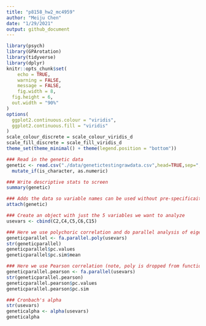 ```yaml
---
title: "p8158_hw2_mc4959"
author: "Meiju Chen"
date: "1/29/2021"
output: github_document
---
```


```r
library(psych)
library(GPArotation)
library(tidyverse)
library(dplyr)
knitr::opts_chunk$set(
	echo = TRUE,
	warning = FALSE,
	message = FALSE,
	fig.width = 8, 
  fig.height = 6,
  out.width = "90%"
)
options(
  ggplot2.continuous.colour = "viridis",
  ggplot2.continuous.fill = "viridis"
)
scale_colour_discrete = scale_colour_viridis_d
scale_fill_discrete = scale_fill_viridis_d
theme_set(theme_minimal() + theme(legend.position = "bottom"))
```


```r
### Read in the genetic data
genetic <- read.csv("./data/genetictestingrawdata.csv",head=TRUE,sep=",") %>%
  mutate_if(is_character, as.numeric)

### Write descriptive stats to screen
summary(genetic)

### Adds the data so variable names can be used without pre-specificaiton of dataname
attach(genetic)

### Create an object with just the 5 variables we want to analyze
usevars <- cbind(C2,C4,C5,C6,C15) 

### Here we use polychoric correlation and do parallel analysis of eigenvalues
geneticparallel <- fa.parallel.poly(usevars)
str(geneticparallel)
geneticparallel$pc.values
geneticparallel$pc.sim$mean

### Here we use Pearson correlation (note, poly is dropped from function name)
geneticparallel.pearson <- fa.parallel(usevars)
str(geneticparallel.pearson)
geneticparallel.pearson$pc.values
geneticparallel.pearson$pc.sim

### Cronbach's alpha
str(usevars)
geneticalpha <- alpha(usevars)
geneticalpha
```


